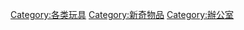 {{Cat main}}

[[Category:各类玩具|Category:各类玩具]]
[[Category:新奇物品|Category:新奇物品]]
[[Category:辦公室|Category:辦公室]]